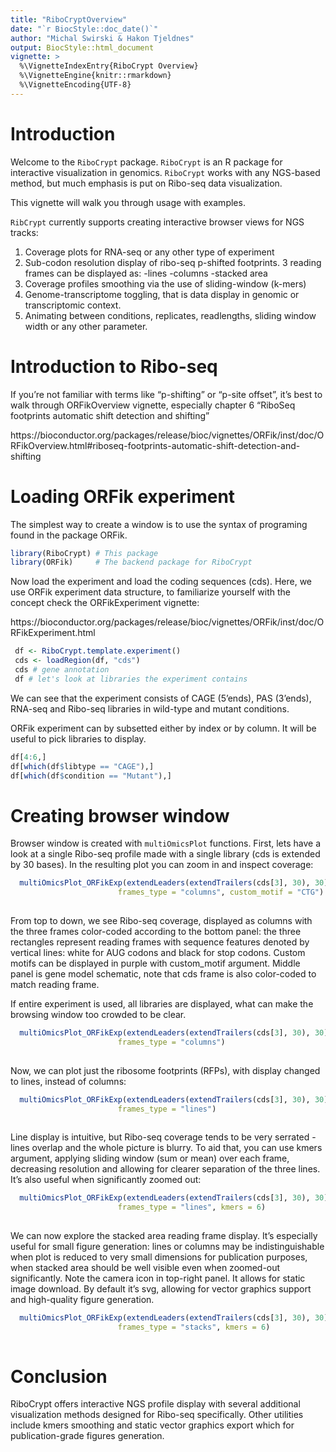 ```yaml
---
title: "RiboCryptOverview"
date: "`r BiocStyle::doc_date()`"
author: "Michal Swirski & Hakon Tjeldnes"
output: BiocStyle::html_document
vignette: >
  %\VignetteIndexEntry{RiboCrypt Overview}
  %\VignetteEngine{knitr::rmarkdown}
  %\VignetteEncoding{UTF-8} 
---
```


# Introduction

Welcome to the `RiboCrypt` package. 
`RiboCrypt` is an R package for interactive visualization in genomics. `RiboCrypt` works with any NGS-based method, but much emphasis is put on Ribo-seq data visualization. 

This vignette will walk you through usage with examples. 

`RibCrypt` currently supports creating interactive browser views for NGS tracks:

1. Coverage plots for RNA-seq or any other type of experiment
2. Sub-codon resolution display of ribo-seq p-shifted footprints. 3 reading frames can be displayed as:
  -lines
  -columns
  -stacked area
3. Coverage profiles smoothing via the use of sliding-window (k-mers)
4. Genome-transcriptome toggling, that is data display in genomic or transcriptomic context.
5. Animating between conditions, replicates, readlengths, sliding window width or any other parameter.

# Introduction to Ribo-seq

If you're not familiar with terms like "p-shifting" or "p-site offset", it's best to walk through ORFikOverview vignette, especially chapter 6 "RiboSeq footprints automatic shift detection and shifting"

https://bioconductor.org/packages/release/bioc/vignettes/ORFik/inst/doc/ORFikOverview.html#riboseq-footprints-automatic-shift-detection-and-shifting




# Loading ORFik experiment

The simplest way to create a window is to use the syntax of programing found in the package ORFik.

```r
library(RiboCrypt) # This package
library(ORFik)     # The backend package for RiboCrypt
```

Now load the experiment and load the coding sequences (cds). Here, we use ORFik experiment data structure, to familiarize yourself with the concept check the ORFikExperiment vignette:

https://bioconductor.org/packages/release/bioc/vignettes/ORFik/inst/doc/ORFikExperiment.html

```r
 df <- RiboCrypt.template.experiment()
 cds <- loadRegion(df, "cds")
 cds # gene annotation
 df # let's look at libraries the experiment contains

```
We can see that the experiment consists of CAGE (5'ends), PAS (3'ends), RNA-seq and Ribo-seq libraries in wild-type and mutant conditions.

ORFik experiment can by subsetted either by index or by column. It will be useful to pick libraries to display.
```r
df[4:6,]
df[which(df$libtype == "CAGE"),]
df[which(df$condition == "Mutant"),]

```
# Creating browser window

Browser window is created with `multiOmicsPlot` functions. First, lets have a look at a single Ribo-seq profile made with a single library (cds is extended by 30 bases). In the resulting plot you can zoom in and inspect coverage:

```r

  multiOmicsPlot_ORFikExp(extendLeaders(extendTrailers(cds[3], 30), 30), annotation = cds,df = df[11,],
                        frames_type = "columns", custom_motif = "CTG")
 
```

From top to down, we see Ribo-seq coverage, displayed as columns with the three frames color-coded according to the bottom panel: the three rectangles represent reading frames with sequence features denoted by vertical lines: white for AUG codons and black for stop codons. Custom motifs can be displayed in purple with custom_motif argument. Middle panel is gene model schematic, note that cds frame is also color-coded to match reading frame.

If entire experiment is used, all libraries are displayed, what can make the browsing window too crowded to be clear.
```r

  multiOmicsPlot_ORFikExp(extendLeaders(extendTrailers(cds[3], 30), 30), annotation = cds,df = df,
                        frames_type = "columns")
 
```

Now, we can plot just the ribosome footprints (RFPs), with display changed to lines, instead of columns:

```r

  multiOmicsPlot_ORFikExp(extendLeaders(extendTrailers(cds[3], 30), 30), annotation = cds,df = df[which(df$libtype == "RFP"),],
                        frames_type = "lines")
 
```

Line display is intuitive, but Ribo-seq coverage tends to be very serrated - lines overlap and the whole picture is blurry. To aid that, you can use kmers argument, applying sliding window (sum or mean) over each frame, decreasing resolution and allowing for clearer separation of the three lines. It's also useful when significantly zoomed out:

```r

  multiOmicsPlot_ORFikExp(extendLeaders(extendTrailers(cds[3], 30), 30), annotation = cds,df = df[which(df$libtype == "RFP"),],
                        frames_type = "lines", kmers = 6)
 
```

We can now explore the stacked area reading frame display. It's especially useful for small figure generation: lines or columns may be indistinguishable when plot is reduced to very small dimensions for publication purposes, when stacked area should be well visible even when zoomed-out significantly. Note the camera icon in top-right panel. It allows for static image download. By default it's svg, allowing for vector graphics support and high-quality figure generation.

```r

  multiOmicsPlot_ORFikExp(extendLeaders(extendTrailers(cds[3], 30), 30), annotation = cds,df = df[which(df$libtype == "RFP"),],
                        frames_type = "stacks", kmers = 6)
 
```

# Conclusion

RiboCrypt offers interactive NGS profile display with several additional visualization methods designed for Ribo-seq specifically. Other utilities include kmers smoothing and static vector graphics export which for publication-grade figures generation.

